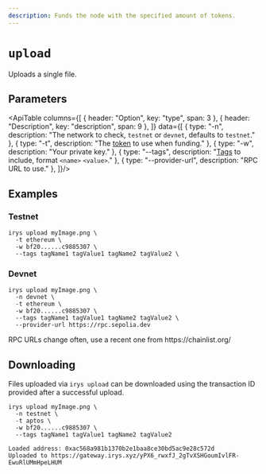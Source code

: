 ```yaml
---
description: Funds the node with the specified amount of tokens.
---
```



# `upload`

Uploads a single file.

## Parameters

<ApiTable columns={[
	{ header: "Option", key: "type", span: 3 },
	{ header: "Description", key: "description", span: 9 },
]} data={[
	  { type: "-n", description: "The network to check, `testnet` or `devnet`, defaults to `testnet`." },
    { type: "-t", description: "The [token](/build/d/features/supported-tokens) to use when funding." },
    { type: "-w", description: "Your private key." },
    { type: "--tags", description: "[Tags](/build/d/features/tags) to include, format `<name>` `<value>`." },
    { type: "--provider-url", description: "RPC URL to use." },
]}/>


## Examples

### Testnet 

```console
irys upload myImage.png \
  -t ethereum \
  -w bf20......c9885307 \
  --tags tagName1 tagValue1 tagName2 tagValue2 \
```

### Devnet

```console
irys upload myImage.png \
  -n devnet \
  -t ethereum \
  -w bf20......c9885307 \
  --tags tagName1 tagValue1 tagName2 tagValue2 \
  --provider-url https://rpc.sepolia.dev
```

<Callout type="info" emoji="ℹ️">
	RPC URLs change often, use a recent one from https://chainlist.org/
</Callout>

## Downloading

Files uploaded via `irys upload` can be downloaded using the transaction ID provided after a successful upload.

```console
irys upload myImage.png \
  -n testnet \
  -t aptos \
  -w bf20......c9885307 \
  --tags tagName1 tagValue1 tagName2 tagValue2

Loaded address: 0xac568a981b1370b2e1baa8ce30bd5ac9e28c572d
Uploaded to https://gateway.irys.xyz/yPX6_rwxfJ_2gTvXSHGoumIvlFR-EwuRlUMmHpeLHUM
```
